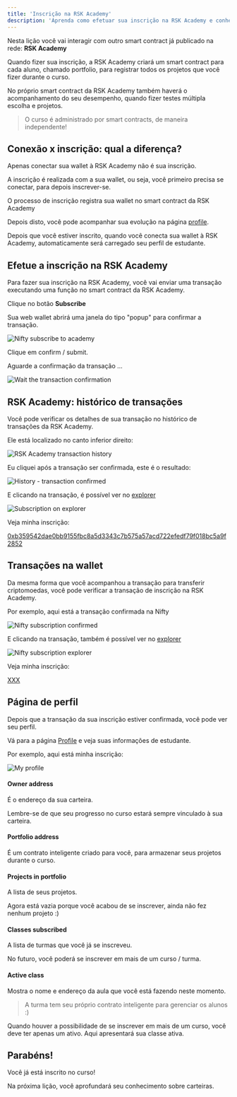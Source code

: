 ```yaml
---
title: 'Inscrição na RSK Academy'
description: 'Aprenda como efetuar sua inscrição na RSK Academy e conheça sua página de perfil'
---
```


Nesta lição você vai interagir com outro smart contract já publicado na rede: **RSK Academy**

Quando fizer sua inscrição,
a RSK Academy criará um smart contract para cada aluno, chamado portfolio,
para registrar todos os projetos que você fizer durante o curso.

No próprio smart contract da RSK Academy também haverá o acompanhamento do seu desempenho,
quando fizer testes múltipla escolha e projetos.

> O curso é administrado por smart contracts, de maneira independente!

## Conexão x inscrição: qual a diferença?

Apenas conectar sua wallet à RSK Academy não é sua inscrição.

A inscrição é realizada com a sua wallet, ou seja,
você primeiro precisa se conectar, para depois inscrever-se.

O processo de inscrição registra sua wallet no smart contract da RSK Academy

Depois disto, você pode acompanhar sua evolução na página [profile](/profile).

Depois que você estiver inscrito,
quando você conecta sua wallet à RSK Academy,
automaticamente será carregado seu perfil de estudante.

## Efetue a inscrição na **RSK Academy**

Para fazer sua inscrição na RSK Academy,
você vai enviar uma transação executando uma função no smart contract da RSK Academy.

Clique no botão **Subscribe**

<SubscribeAcademy contractName='Developer' />

Sua web wallet abrirá uma janela do tipo "popup" para confirmar a transação.

![Nifty subscribe to academy](/img/courses/dev/01/subscribe-to-academy/image-01.png)

Clique em confirm / submit.

Aguarde a confirmação da transação ...

![Wait the transaction confirmation](/img/courses/dev/01/subscribe-to-academy/image-02.png)

## RSK Academy: histórico de transações

Você pode verificar os detalhes de sua transação no histórico de transações da RSK Academy.

Ele está localizado no canto inferior direito:

![RSK Academy transaction history](/img/courses/dev/01/subscribe-to-academy/image-03.png)

Eu cliquei após a transação ser confirmada, este é o resultado:

![History - transaction confirmed](/img/courses/dev/01/subscribe-to-academy/image-04.png)

E clicando na transação,
é possível ver no [explorer](https://explorer.testnet.rsk.co/)

![Subscription on explorer](/img/courses/dev/01/subscribe-to-academy/image-05.png)

Veja minha inscrição:

[0xb359542dae0bb9155fbc8a5d3343c7b575a57acd722efedf79f018bc5a9f2852](https://explorer.testnet.rsk.co/tx/0xb359542dae0bb9155fbc8a5d3343c7b575a57acd722efedf79f018bc5a9f2852)

## Transações na wallet

Da mesma forma que você acompanhou a transação para transferir criptomoedas,
você pode verificar a transação de inscrição na RSK Academy.

Por exemplo, aqui está a transação confirmada na Nifty

![Nifty subscription confirmed](/img/courses/dev/01/subscribe-to-academy/image-02.png)

E clicando na transação,
também é possível ver no [explorer](https://explorer.testnet.rsk.co/)

![Nifty subscription explorer](/img/courses/dev/01/subscribe-to-academy/image-03.png)

Veja minha inscrição:

[XXX](https://explorer.testnet.rsk.co/tx/XXX)

## Página de perfil

Depois que a transação da sua inscrição estiver confirmada,
você pode ver seu perfil.

Vá para a página [Profile](/profile)
e veja suas informações de estudante.

Por exemplo, aqui está minha inscrição:

![My profile](/img/courses/dev/01/subscribe-to-academy/image-07.png)

#### Owner address

É o endereço da sua carteira.

Lembre-se de que seu progresso no curso estará sempre vinculado à sua carteira.

#### Portfolio address

É um contrato inteligente criado para você, para armazenar seus projetos durante o curso.

#### Projects in portfolio

A lista de seus projetos.

Agora está vazia porque você acabou de se inscrever, ainda não fez nenhum projeto :)

#### Classes subscribed

A lista de turmas que você já se inscreveu.

No futuro, você poderá se inscrever em mais de um curso / turma.

#### Active class

Mostra o nome e endereço da aula que você está fazendo neste momento.

> A turma tem seu próprio contrato inteligente para gerenciar os alunos :)

Quando houver a possibilidade de se inscrever em mais de um curso,
você deve ter apenas um ativo.
Aqui apresentará sua classe ativa.

## Parabéns!

Você já está inscrito no curso!

Na próxima lição, você aprofundará seu conhecimento sobre carteiras.
